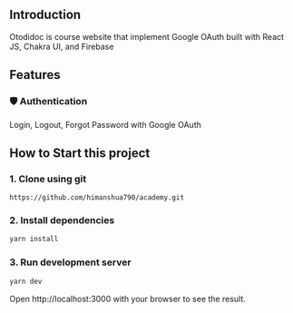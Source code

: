 ## Introduction

Otodidoc is course website that implement Google OAuth built with React JS, Chakra UI, and Firebase

## Features

### 🛡 Authentication

Login, Logout, Forgot Password with Google OAuth

## How to Start this project

### 1. Clone using git

```git
https://github.com/himanshua790/academy.git
```

### 2. Install dependencies

```bash
yarn install
```

### 3. Run development server

```bash
yarn dev
```

Open http://localhost:3000 with your browser to see the result.
